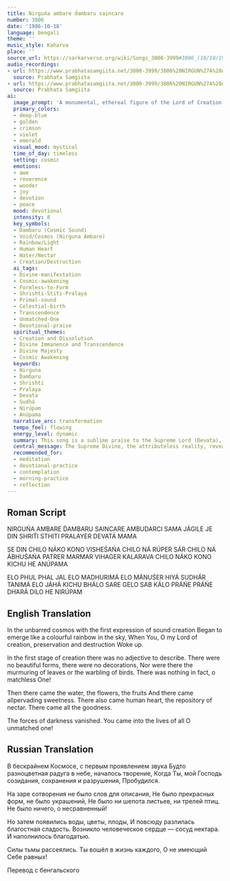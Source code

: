 ```yaml
---
title: Nirguńa ambare d́ambaru saincare
number: 3806
date: '1986-10-18'
language: bengali
theme: ''
music_style: Kaharva
place: ''
source_url: https://sarkarverse.org/wiki/Songs_3000-3999#3806_(18/10/1986)_K
audio_recordings:
- url: https://www.prabhatasamgiita.net/3000-3999/3806%20NIRGUN%27A%20AMBARE%20D%27AMBARU%20SAINCARE%20AMBU%20DARCISAMA.mp3
  source: Prabhata Samgiita
- url: https://www.prabhatasamgiita.net/3000-3999/3806%20NIRGUN%27A%20AMBARE%20D%27AMBARU.mp3
  source: Prabhata Samgiita
ai:
  image_prompt: 'A monumental, ethereal figure of the Lord of Creation emerges from a deep-blue cosmic void (Nirguna Ambare). The figure is not explicitly human but composed of pure, vibrant light, generating concentric waves of golden and crimson energy, resembling a celestial drumbeat resonating outward. This dynamic energy gives birth to the first forms: a kaleidoscopic rainbow arc, delicate, nascent flowers, and the faint outline of the human heart, symbolizing the transition from the formless to the material reality and the arrival of sweetness and life.'
  primary_colors:
  - deep-blue
  - golden
  - crimson
  - violet
  - emerald
  visual_mood: mystical
  time_of_day: timeless
  setting: cosmic
  emotions:
  - awe
  - reverence
  - wonder
  - joy
  - devotion
  - peace
  mood: devotional
  intensity: 8
  key_symbols:
  - D́ambaru (Cosmic Sound)
  - Void/Cosmos (Nirguna Ambare)
  - Rainbow/Light
  - Human Heart
  - Water/Nectar
  - Creation/Destruction
  ai_tags:
  - Divine-manifestation
  - Cosmic-awakening
  - Formless-to-Form
  - Shrishti-Stiti-Pralaya
  - Primal-sound
  - Celestial-birth
  - Transcendence
  - Unmatched-One
  - Devotional-praise
  spiritual_themes:
  - Creation and Dissolution
  - Divine Immanence and Transcendence
  - Divine Majesty
  - Cosmic Awakening
  keywords:
  - Nirguna
  - D́ambaru
  - Shrishti
  - Pralaya
  - Devata
  - Sudhá
  - Nirúpam
  - Anúpama
  narrative_arc: transformation
  tempo_feel: flowing
  energy_level: dynamic
  summary: This song is a sublime praise to the Supreme Lord (Devata), who embodies the forces of Creation, Preservation, and Destruction. It vividly narrates the transition from the initial formless, attributeless state (Nirguna) of the cosmos—where nothing existed—to the moment the Divine 'woke up,' heralded by cosmic sound, bringing forth all manifested forms, natural sweetness, goodness, and the human heart filled with nectar, thereby vanquishing all darkness.
  central_message: The Supreme Divine, the attributeless reality, reveals itself through the vibrant, beautiful manifestation of the cosmos and the human heart, transforming the primal void into glorious existence.
  recommended_for:
  - meditation
  - devotional-practice
  - contemplation
  - morning-practice
  - reflection
---
```


## Roman Script

NIRGUŃA AMBARE D́AMBARU SAINCARE
AMBUDARCI SAMA
JÁGILE JE DIN SHRIT́I STHITI
PRALAYER DEVATÁ MAMA

SE DIN CHILO NÁKO KONO VISHEŚAŃA
CHILO NÁ RÚPER SÁR CHILO NÁ ÁBHUŚAŃA
PATRER MARMAR VIHAGER KALARAVA
CHILO NÁKO KONO KICHU HE ANÚPAMA

ELO PHUL PHAL JAL ELO MADHURIMÁ
ELO MÁNUŚER HIYÁ SUDHÁR TANIMÁ
ELO JÁHÁ KICHU BHÁLO SARE GELO SAB KÁLO
PRÁŃE PRÁŃE DHARÁ DILO HE NIRÚPAM

## English Translation

In the unbarred cosmos
with the first expression of sound creation
Began to emerge
like a colourful rainbow in the sky,
When You, O my Lord of creation,
preservation and destruction
Woke up.

In the first stage of creation
there was no adjective to describe.
There were no beautiful forms,
there were no decorations,
Nor were there the murmuring of leaves
or the warbling of birds.
There was nothing in fact, o matchless One!

Then there came the water, the flowers,
the fruits
And there came allpervading sweetness.
There also came human heart,
the repository of nectar.
There came all the goodness.

The forces of darkness vanished.
You came into the lives of all
O unmatched one!

## Russian Translation

В бескрайнем Космосе,
с первым проявлением звука
Будто разноцветная радуга в небе,
началось творение,
Когда Ты, мой Господь созидания,
сохранения и разрушения,
Пробудился.

На заре сотворения не было слов для описания,
Не было прекрасных форм, не было украшений,
Не было ни шепота листьев, ни трелей птиц.
Не было ничего, о несравненный!

Но затем появились воды, цветы, плоды,
И повсюду разлилась благостная сладость.
Возникло человеческое сердце — сосуд нектара.
И наполнилось благодатью.

Силы тьмы рассеялись.
Ты вошёл в жизнь каждого,
О не имеющий Себе равных!

Перевод с бенгальского
